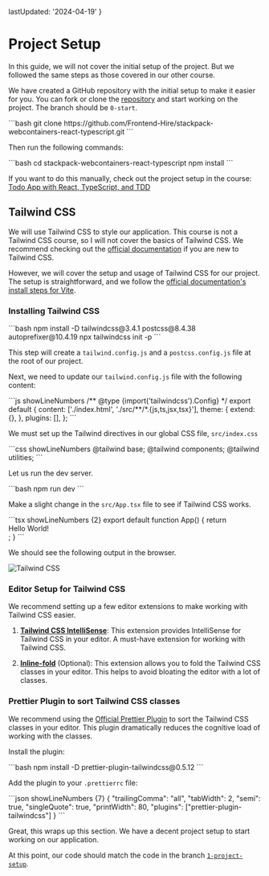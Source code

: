 
  lastUpdated: '2024-04-19'
}

# Project Setup

In this guide, we will not cover the initial setup of the project. But we followed the same steps as those covered in our other course.

We have created a GitHub repository with the initial setup to make it easier for you. You can fork or clone the [repository](https://github.com/Frontend-Hire/stackpack-webcontainers-react-typescript) and start working on the project. The branch should be `0-start`.

<CustomCodeViewer>
```bash
git clone https://github.com/Frontend-Hire/stackpack-webcontainers-react-typescript.git
```
</CustomCodeViewer>

Then run the following commands:

<CustomCodeViewer>
```bash
cd stackpack-webcontainers-react-typescript
npm install
```
</CustomCodeViewer>

If you want to do this manually, check out the project setup in the course: [Todo App with React, TypeScript, and TDD](/todo-app/react/project-setup)

## Tailwind CSS

We will use Tailwind CSS to style our application. This course is not a Tailwind CSS course, so I will not cover the basics of Tailwind CSS. We recommend checking out the [official documentation](https://tailwindcss.com/docs/installation) if you are new to Tailwind CSS.

However, we will cover the setup and usage of Tailwind CSS for our project. The setup is straightforward, and we follow the [official documentation's install steps for Vite](https://tailwindcss.com/docs/guides/vite).

### Installing Tailwind CSS

<CustomCodeViewer>
```bash
npm install -D tailwindcss@3.4.1 postcss@8.4.38 autoprefixer@10.4.19
npx tailwindcss init -p
```
</CustomCodeViewer>

This step will create a `tailwind.config.js` and a `postcss.config.js` file at the root of our project.

Next, we need to update our `tailwind.config.js` file with the following content:

<CustomCodeViewer filename="tailwind.config.js">
```js showLineNumbers
/** @type {import('tailwindcss').Config} */
export default {
  content: ['./index.html', './src/**/*.{js,ts,jsx,tsx}'],
  theme: {
    extend: {},
  },
  plugins: [],
};
```
</CustomCodeViewer>

We must set up the Tailwind directives in our global CSS file, `src/index.css`

<CustomCodeViewer filename="src/index.css">
```css showLineNumbers
@tailwind base;
@tailwind components;
@tailwind utilities;
```
</CustomCodeViewer>

Let us run the dev server.

<CustomCodeViewer>
```bash
npm run dev
```
</CustomCodeViewer>

Make a slight change in the `src/App.tsx` file to see if Tailwind CSS works.

<CustomCodeViewer filename="src/App.tsx">
```tsx showLineNumbers {2}
export default function App() {
  return <div className='text-3xl font-bold underline'>Hello World!</div>;
}
```
</CustomCodeViewer>

We should see the following output in the browser.

![Tailwind CSS](./assets/1-project-setup-1.webp)

### Editor Setup for Tailwind CSS

We recommend setting up a few editor extensions to make working with Tailwind CSS easier.

1. [**Tailwind CSS IntelliSense**](https://marketplace.visualstudio.com/items?itemName=bradlc.vscode-tailwindcss): This extension provides IntelliSense for Tailwind CSS in your editor. A must-have extension for working with Tailwind CSS.

2. [**Inline-fold**](https://marketplace.visualstudio.com/items?itemName=moalamri.inline-fold) (Optional): This extension allows you to fold the Tailwind CSS classes in your editor. This helps to avoid bloating the editor with a lot of classes.

### Prettier Plugin to sort Tailwind CSS classes

We recommend using the [Official Prettier Plugin](https://tailwindcss.com/docs/editor-setup#automatic-class-sorting-with-prettier) to sort the Tailwind CSS classes in your editor. This plugin dramatically reduces the cognitive load of working with the classes.

Install the plugin:

<CustomCodeViewer>
```bash
npm install -D prettier-plugin-tailwindcss@0.5.12
```
</CustomCodeViewer>

Add the plugin to your `.prettierrc` file:

<CustomCodeViewer filename=".prettierrc">
```json showLineNumbers {7}
{
  "trailingComma": "all",
  "tabWidth": 2,
  "semi": true,
  "singleQuote": true,
  "printWidth": 80,
  "plugins": ["prettier-plugin-tailwindcss"]
}
```
</CustomCodeViewer>

Great, this wraps up this section. We have a decent project setup to start working on our application.

At this point, our code should match the code in the branch [`1-project-setup`](https://github.com/Frontend-Hire/stackpack-webcontainers-react-typescript/tree/1-project-setup).
